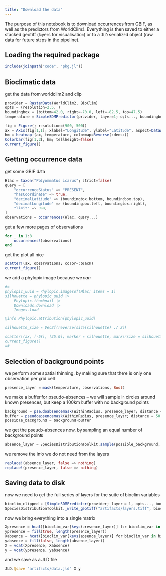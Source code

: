 ```yaml
---
title: "Download the data"
---
```


The purpose of this notebook is to download occurrences from GBIF, as well as the predictors from WorldClim2. Everything is then saved to either a stacked geotiff (layers for visualisation) or to a `JLD` serialized object (raw data for future steps in the pipeline).

## Loading the required package

```julia
include(joinpath("code", "pkg.jl"))
```

## Bioclimatic data

get the data from worldclim2 and clip

```julia
provider = RasterData(WorldClim2, BioClim)
opts = (resolution=2.5, )
boundingbox = (bottom=42.0, right=-70.0, left=-82.5, top=47.5)
temperature = SimpleSDMPredictor(provider, layer=1; opts..., boundingbox...)
```

```julia
fig = Figure(; resolution=(900, 500))
ax = Axis(fig[1,1]; xlabel="Longitude", ylabel="Latitude", aspect=DataAspect())
hm = heatmap!(ax, temperature, colormap=Reverse(:dense))
Colorbar(fig[1,2], hm; tellheight=false)
current_figure()
```

## Getting occurrence data

get some GBIF data

```julia
Hlac = taxon("Polyommatus icarus"; strict=false)
query = [
    "occurrenceStatus" => "PRESENT",
    "hasCoordinate" => true,
    "decimalLatitude" => (boundingbox.bottom, boundingbox.top),
    "decimalLongitude" => (boundingbox.left, boundingbox.right),
    "limit" => 300,
]
observations = occurrences(Hlac, query...)
```

get a few more pages of observations

```julia
for _ in 1:8
    occurrences!(observations)
end
```

get the plot all nice

```julia
scatter!(ax, observations; color=:black)
current_figure()
```

we add a phylopic image because we *can*

```julia
#=
phylopic_uuid = Phylopic.imagesof(Hlac; items = 1)
silhouette = phylopic_uuid |>
    Phylopic.thumbnail |>
    Downloads.download |>
    Images.load

@info Phylopic.attribution(phylopic_uuid)

silhouette_size = Vec2f(reverse(size(silhouette) ./ 2))

scatter!(ax, [-58], [35.0]; marker = silhouette, markersize = silhouette_size)
current_figure()
=#
```

## Selection of background points

we perform some spatial thinning, by making sure that there is only one observation per grid cell

```julia
presence_layer = mask(temperature, observations, Bool)
```

we make a buffer for pseudo-absences -- we will sample in circles around known presences, but keep a 100km buffer with no background points

```julia
background = pseudoabsencemask(WithinRadius, presence_layer; distance = 200.0)
buffer = pseudoabsencemask(WithinRadius, presence_layer; distance = 50.0)
possible_background = background-buffer
```

we get the pseudo-absences now, by sampling an equal number of background points

```julia
absence_layer = SpeciesDistributionToolkit.sample(possible_background, sum(presence_layer))
```

we remove the info we do not need from the layers

```julia
replace!(absence_layer, false => nothing)
replace!(presence_layer, false => nothing)
```

## Saving data to disk

now we need to get the full series of layers for the suite of bioclim variables

```julia
bioclim_clipped = [SimpleSDMPredictor(provider; layer = l, opts..., boundingbox...) for l in layers(provider)]
SpeciesDistributionToolkit._write_geotiff("artifacts/layers.tiff", bioclim_clipped)
```

now we bring everything into a single matrix

```julia
Xpresence = hcat([bioclim_var[keys(presence_layer)] for bioclim_var in bioclim_clipped]...)
ypresence = fill(true, length(presence_layer))
Xabsence = hcat([bioclim_var[keys(absence_layer)] for bioclim_var in bioclim_clipped]...)
yabsence = fill(false, length(absence_layer))
X = vcat(Xpresence, Xabsence)
y = vcat(ypresence, yabsence)
```

and we save as a JLD file

```julia
JLD.@save "artifacts/data.jld" X y
```